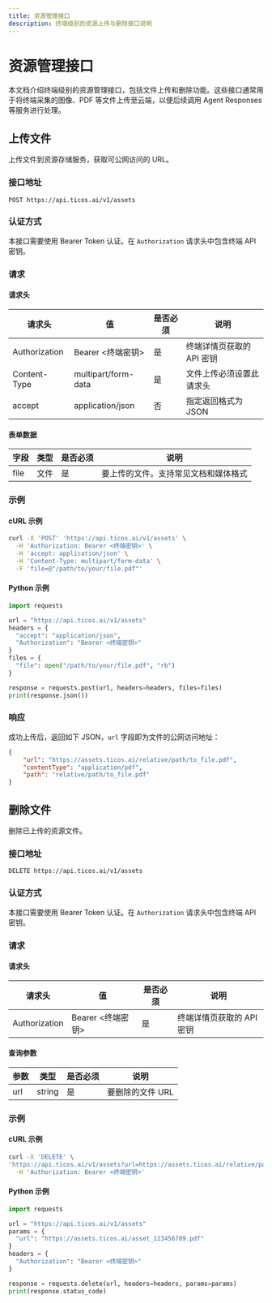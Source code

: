 ```yaml
---
title: 资源管理接口
description: 终端级别的资源上传与删除接口说明
---
```


# 资源管理接口

本文档介绍终端级别的资源管理接口，包括文件上传和删除功能。这些接口通常用于将终端采集的图像、PDF 等文件上传至云端，以便后续调用 Agent Responses 等服务进行处理。

## 上传文件

上传文件到资源存储服务，获取可公网访问的 URL。

### 接口地址

```
POST https://api.ticos.ai/v1/assets
```

### 认证方式

本接口需要使用 Bearer Token 认证。在 `Authorization` 请求头中包含终端 API 密钥。

### 请求

#### 请求头

| 请求头 | 值 | 是否必须 | 说明 |
| ------ | -- | ------- | ---- |
| Authorization | Bearer \<终端密钥\> | 是 | 终端详情页获取的 API 密钥 |
| Content-Type | multipart/form-data | 是 | 文件上传必须设置此请求头 |
| accept | application/json | 否 | 指定返回格式为 JSON |

#### 表单数据

| 字段 | 类型 | 是否必须 | 说明 |
| ---- | ---- | ------- | ---- |
| file | 文件 | 是 | 要上传的文件。支持常见文档和媒体格式 |

### 示例

#### cURL 示例

```bash
curl -X 'POST' 'https://api.ticos.ai/v1/assets' \
  -H 'Authorization: Bearer <终端密钥>' \
  -H 'accept: application/json' \
  -H 'Content-Type: multipart/form-data' \
  -F 'file=@"/path/to/your/file.pdf"'
```

#### Python 示例

```python
import requests

url = "https://api.ticos.ai/v1/assets"
headers = {
  "accept": "application/json",
  "Authorization": "Bearer <终端密钥>"
}
files = {
  "file": open("/path/to/your/file.pdf", "rb")
}

response = requests.post(url, headers=headers, files=files)
print(response.json())
```

### 响应

成功上传后，返回如下 JSON，`url` 字段即为文件的公网访问地址：

```json
{
	"url": "https://assets.ticos.ai/relative/path/to_file.pdf",
	"contentType": "application/pdf",
	"path": "relative/path/to_file.pdf"
}
```

## 删除文件

删除已上传的资源文件。

### 接口地址

```
DELETE https://api.ticos.ai/v1/assets
```

### 认证方式

本接口需要使用 Bearer Token 认证。在 `Authorization` 请求头中包含终端 API 密钥。

### 请求

#### 请求头

| 请求头 | 值 | 是否必须 | 说明 |
| ------ | -- | ------- | ---- |
| Authorization | Bearer \<终端密钥\> | 是 | 终端详情页获取的 API 密钥 |

#### 查询参数

| 参数 | 类型 | 是否必须 | 说明 |
| ---- | ---- | ------- | ---- |
| url | string | 是 | 要删除的文件 URL |

### 示例

#### cURL 示例

```bash
curl -X 'DELETE' \
'https://api.ticos.ai/v1/assets?url=https://assets.ticos.ai/relative/path/to_file.pdf' \
  -H 'Authorization: Bearer <终端密钥>'
```

#### Python 示例

```python
import requests

url = "https://api.ticos.ai/v1/assets"
params = {
  "url": "https://assets.ticos.ai/asset_123456789.pdf"
}
headers = {
  "Authorization": "Bearer <终端密钥>"
}

response = requests.delete(url, headers=headers, params=params)
print(response.status_code)
```